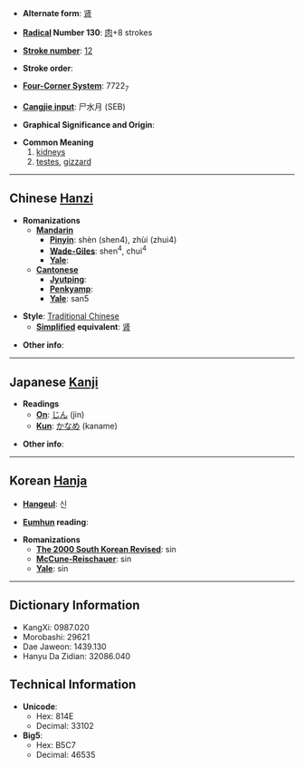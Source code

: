 * '''Alternate form''': [[肾]]

* '''[[Wiktionary:Chinese radical index| Radical]] Number 130''': [[Wiktionary:Chinese radical index 肉|肉]]+8 strokes

* '''[[Wiktionary:Chinese total strokes index|Stroke number]]''': [[Wiktionary:Chinese total strokes index 12|12]]

* '''Stroke order''': 

* '''[[Wiktionary:Chinese four corner index|Four-Corner System]]''': 7722<sub>7</sub>

* '''[[Wiktionary:Chinese Cangjie index|Cangjie input]]''': 尸水月 (SEB)

* '''Graphical Significance and Origin''': 

* '''Common Meaning'''
*#[[kidney]]s
*# [[testis|testes]], [[gizzard]]

----

== Chinese [[Hanzi]] ==

* '''Romanizations'''
** '''[[Mandarin]]'''
*** '''[[Pinyin]]''': shèn (shen4), zhùi (zhui4)
*** '''[[Wade-Giles]]''': shen<sup>4</sup>, chui<sup>4</sup>
*** '''[[Yale]]''': 
** '''[[Cantonese]]'''
*** '''[[Jyutping]]''':
*** '''[[Penkyamp]]''': 
*** '''[[Yale]]''': san5

* '''Style''': [[Traditional Chinese]] 
** '''[[Simplified Chinese|Simplified]] equivalent''': [[肾]]

* '''Other info''': 

----

== Japanese [[Kanji]] ==

* '''Readings'''
** '''[[On]]''': [[じん]] (jin)
** '''[[Kun]]''': [[かなめ]] (kaname)

* '''Other info''':  

----

== Korean [[Hanja]] ==

* '''[[Hangeul]]''': 신

* '''[[Eumhun]] reading''': 

* '''Romanizations'''
** '''[[The 2000 South Korean Revised Romanization|The 2000 South Korean Revised]]''': sin
** '''[[McCune-Reischauer]]''': sin
** '''[[Yale]]''': sin

----

== Dictionary Information ==

* KangXi: 0987.020
* Morobashi: 29621
* Dae Jaweon: 1439.130
* Hanyu Da Zidian: 32086.040

== Technical Information ==

* '''Unicode''':
** Hex: 814E
** Decimal: 33102
* '''Big5''':
** Hex: B5C7
** Decimal: 46535